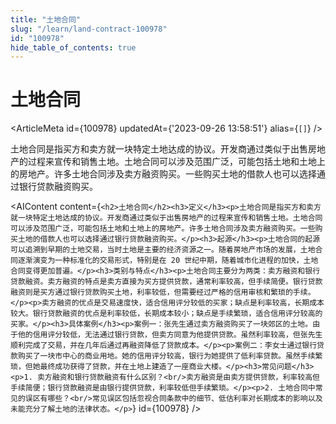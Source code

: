 ```yaml
---
title: "土地合同"
slug: "/learn/land-contract-100978"
id: "100978"
hide_table_of_contents: true
---
```



# 土地合同

<ArticleMeta id={100978} updatedAt={'2023-09-26 13:58:51'} alias={`[]`} />
<div className='border-solid border-b border-t-0 my-4 border-[var(--ifm-color-gray-300)]' />

土地合同是指买方和卖方就一块特定土地达成的协议。开发商通过类似于出售房地产的过程来宣传和销售土地。土地合同可以涉及范围广泛，可能包括土地和土地上的房地产。许多土地合同涉及卖方融资购买。一些购买土地的借款人也可以选择通过银行贷款融资购买。

<AIContent content={`<h2>土地合同</h2><h3>定义</h3><p>土地合同是指买方和卖方就一块特定土地达成的协议。开发商通过类似于出售房地产的过程来宣传和销售土地。土地合同可以涉及范围广泛，可能包括土地和土地上的房地产。许多土地合同涉及卖方融资购买。一些购买土地的借款人也可以选择通过银行贷款融资购买。</p><h3>起源</h3><p>土地合同的起源可以追溯到早期的土地交易，当时土地是主要的经济资源之一。随着房地产市场的发展，土地合同逐渐演变为一种标准化的交易形式，特别是在 20 世纪中期，随着城市化进程的加快，土地合同变得更加普遍。</p><h3>类别与特点</h3><p>土地合同主要分为两类：卖方融资和银行贷款融资。卖方融资的特点是卖方直接为买方提供贷款，通常利率较高，但手续简便。银行贷款融资则是买方通过银行贷款购买土地，利率较低，但需要经过严格的信用审核和繁琐的手续。</p><p>卖方融资的优点是交易速度快，适合信用评分较低的买家；缺点是利率较高，长期成本较大。银行贷款融资的优点是利率较低，长期成本较小；缺点是手续繁琐，适合信用评分较高的买家。</p><h3>具体案例</h3><p>案例一：张先生通过卖方融资购买了一块郊区的土地。由于他的信用评分较低，无法通过银行贷款，但卖方同意为他提供贷款。虽然利率较高，但张先生顺利完成了交易，并在几年后通过再融资降低了贷款成本。</p><p>案例二：李女士通过银行贷款购买了一块市中心的商业用地。她的信用评分较高，银行为她提供了低利率贷款。虽然手续繁琐，但她最终成功获得了贷款，并在土地上建造了一座商业大楼。</p><h3>常见问题</h3><p>1. 卖方融资和银行贷款融资有什么区别？<br/>卖方融资是由卖方提供贷款，利率较高但手续简便；银行贷款融资是由银行提供贷款，利率较低但手续繁琐。</p><p>2. 土地合同中常见的误区有哪些？<br/>常见误区包括忽视合同条款中的细节、低估利率对长期成本的影响以及未能充分了解土地的法律状态。</p>`} id={100978} />
